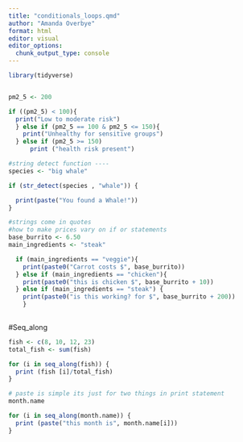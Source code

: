 ```yaml
---
title: "conditionals_loops.qmd"
author: "Amanda Overbye"
format: html
editor: visual
editor_options: 
  chunk_output_type: console
---
```


```r
library(tidyverse)



```

```r
pm2_5 <- 200

if ((pm2_5) < 100){
  print("Low to moderate risk")
  } else if (pm2_5 == 100 & pm2_5 <= 150){
    print("Unhealthy for sensitive groups")
  } else if (pm2_5 >= 150)
      print ("health risk present")

```




```r
#string detect function ----
species <- "big whale"

if (str_detect(species , "whale")) {

  print(paste("You found a Whale!"))
} 

```

```r
#strings come in quotes
#how to make prices vary on if or statements
base_burrito <- 6.50
main_ingredients <- "steak"

  if (main_ingredients == "veggie"){
    print(paste0("Carrot costs $", base_burrito))
  } else if (main_ingredients == "chicken"){
    print(paste0("this is chicken $", base_burrito + 10))
  } else if (main_ingredients == "steak") {
    print(paste0("is this working? for $", base_burrito + 200))
    }
  

```

#Seq_along
```r
fish <- c(8, 10, 12, 23)
total_fish <- sum(fish)

for (i in seq_along(fish)) {
  print (fish [i]/total_fish)
}

```

```r
# paste is simple its just for two things in print statement 
month.name

for (i in seq_along(month.name)) {
  print (paste("this month is", month.name[i]))
}
```


